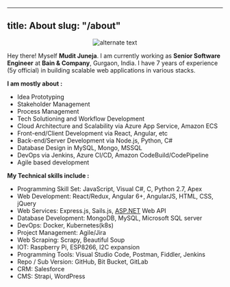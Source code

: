
---
title: About
slug: "/about"
---

<p align="center">
    <img src="https://lh5.googleusercontent.com/DxbX4Q8NLC50u7cKD8BeT8QtPToKURmSs4V51acVS_W9mVJLbviUz26UvVojvWUneyC9e_JZqVyZ-6awm0M_=w360-h286" alt="alternate text" />
 </p>
 
Hey there! Myself **Mudit Juneja**.
I am currently working as **Senior Software Engineer** at **Bain & Company**, Gurgaon, India. I have 7 years of experience (5y official) in building scalable web applications in various stacks.

**I am mostly about :**

 - Idea Prototyping
 - Stakeholder Management
 - Process Management
 - Tech Solutioning and Workflow Development
 -  Cloud Architecture and Scalability via Azure App Service, Amazon ECS
 -  Front-end/Client Development via React, Angular, etc
 -  Back-end/Server Development via Node.js, Python, C#
 -  Database Design in MySQL, Mongo, MSSQL
 -  DevOps via Jenkins, Azure CI/CD, Amazon CodeBuild/CodePipeline
 -  Agile based development


**My Technical skills include :**
 - Programming Skill Set: JavaScript, Visual C#, C, Python 2.7, Apex
 - Web Development: React/Redux, Angular 6+, AngularJS, HTML, CSS, jQuery
 - Web Services: Express.js, Sails.js, [ASP.NET](#) Web API	
 - Database Development: MongoDB, MySQL, Microsoft SQL server
 - DevOps: Docker, Kubernetes(k8s)
 - Project Management: Agile/Jira
 - Web Scraping: Scrapy, Beautiful Soup
 - IOT: Raspberry Pi, ESP8266, I2C expansion
 - Programming Tools: Visual Studio Code, Postman, Fiddler, Jenkins
 - Repo / Sub Version: GitHub, Bit Bucket, GitLab
 - CRM: Salesforce
 - CMS: Strapi, WordPress



 